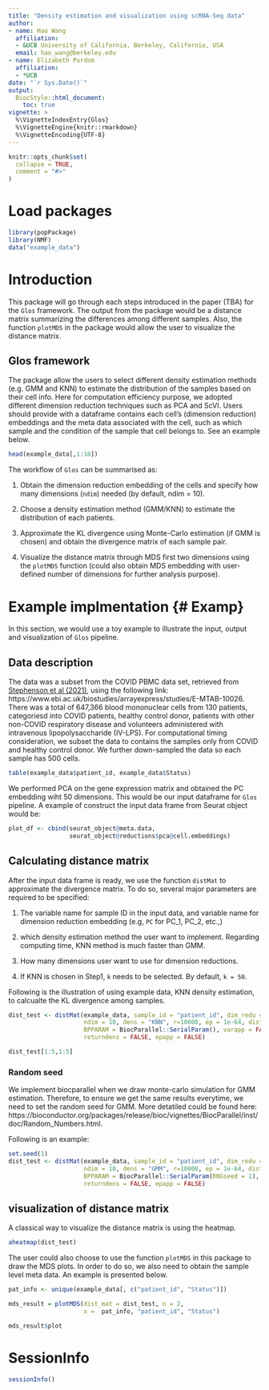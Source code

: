 ```yaml
---
title: "Density estimation and visualization using scRNA-Seq data"
author:
- name: Hao Wang
  affiliation:
  - &UCB University of California, Berkeley, California, USA
  email: hao_wang@berkeley.edu
- name: Elizabeth Purdom
  affiliation:
  - *UCB
date: "`r Sys.Date()`"
output: 
  BiocStyle::html_document:
    toc: true
vignette: >
  %\VignetteIndexEntry{Glos}
  %\VignetteEngine{knitr::rmarkdown}
  %\VignetteEncoding{UTF-8}
---
```


```r
knitr::opts_chunk$set(
  collapse = TRUE,
  comment = "#>"
)
```

# Load packages {-}

```r
library(popPackage)
library(NMF)
data("example_data")
```

# Introduction {#Intro}

This package will go through each steps introduced in the paper (TBA) for the ``Glos`` framework. The output from the package would be a distance matrix summarizing the differences among different samples. Also, the function `plotMDS` in the package would allow the user to visualize the distance matrix.  

## Glos framework

The package allow the users to select different density estimation methods (e.g. GMM and KNN) to estimate the distribution of the samples based on their cell info. Here for computation efficiency purpose, we adopted different dimension reduction techniques such as PCA and ScVI. Users should provide with a dataframe contains each cell's (dimension reduction) embeddings and the meta data associated with the cell, such as which sample and the condition of the sample that cell belongs to. See an example below.


```r
head(example_data[,1:10])
```

The workflow of ``Glos`` can be summarised as:

1. Obtain the dimension reduction embedding of the cells and specify how many dimensions (`ndim`) needed (by default, ndim = 10).

2. Choose a density estimation method (GMM/KNN) to estimate the distribution of each patients.

3. Approximate the KL divergence using Monte-Carlo estimation (if GMM is chosen) and obtain the divergence matrix of each sample pair.

4. Visualize the distance matrix through MDS first two dimensions using the `plotMDS` function (could also obtain MDS embedding with user-defined number of dimensions for further analysis purpose).


# Example implmentation {# Examp}

In this section, we would use a toy example to illustrate the input, output and visualization of `Glos` pipeline. 

## Data description

The data was a subset from the COVID PBMC data set, retrieved from [Stephenson et al (2021)](https://doi.org/10.1038/s41591-021-01329-2), using the following link: https://www.ebi.ac.uk/biostudies/arrayexpress/studies/E-MTAB-10026. There was a total of 647,366 blood mononuclear cells from 130 patients, categoriesd into COVID patients, healthy control donor, patients with other non-COVID respiratory disease and volunteers administered with intravenous lipopolysaccharide (IV-LPS). For computational timing consideration, we subset the data to contains the samples only from COVID and healthy control donor. We further down-sampled the data so each sample has 500 cells.

```r
table(example_data$patient_id, example_data$Status)
```

We performed PCA on the gene expression matrix and obtained the PC embedding wiht 50 dimensions. This would be our input dataframe for ``Glos`` pipeline. A example of construct the input data frame from Seurat object would be:

```r
plot_df <- cbind(seurat_object@meta.data, 
                 seurat_object@reductions$pca@cell.embeddings)
```


## Calculating distance matrix

After the input data frame is ready, we use the function `distMat` to approximate the divergence matrix. To do so, several major parameters are required to be specified:

1. The variable name for sample ID in the input data, and variable name for dimension reduction embedding (e.g, `PC` for PC_1, PC_2, etc.,)

2. which density estimation method the user want to implement. Regarding computing time, KNN method is much faster than GMM.

2. How many dimensions user want to use for dimension reductions.

3. If KNN is chosen in Step1, `k` needs to be selected. By default, `k = 50`.

Following is the illustration of using example data, KNN density estimation, to calcualte the KL divergence among samples.

```r
dist_test <- distMat(example_data, sample_id = "patient_id", dim_redu = "PC",
                     ndim = 10, dens = "KNN", r=10000, ep = 1e-64, dist_mat = "KL",
                     BPPARAM = BiocParallel::SerialParam(), varapp = FALSE,
                     returndens = FALSE, epapp = FALSE)

dist_test[1:5,1:5]
```

### Random seed 

We implement biocparallel when we draw monte-carlo simulation for GMM estimation. Therefore, to ensure we get the same results everytime, we need to set the random seed for GMM. More detatiled could be found here: https://bioconductor.org/packages/release/bioc/vignettes/BiocParallel/inst/doc/Random_Numbers.html.


Following is an example:

```r
set.seed(1)
dist_test <- distMat(example_data, sample_id = "patient_id", dim_redu = "PC",
                     ndim = 10, dens = "GMM", r=10000, ep = 1e-64, dist_mat = "KL",
                     BPPARAM = BiocParallel::SerialParam(RNGseed = 1), varapp = FALSE,
                     returndens = FALSE, epapp = FALSE)
```


## visualization of distance matrix

A classical way to visualize the distance matrix is using the heatmap. 

```r


aheatmap(dist_test)
```


The user could also choose to use the function `plotMDS` in this package to draw the MDS plots. In order to do so, we also need to obtain the sample level meta data. An example is presented below.

```r
pat_info <- unique(example_data[, c("patient_id", "Status")])

mds_result = plotMDS(dist_mat = dist_test, n = 2,
                     x =  pat_info, "patient_id", "Status")

mds_result$plot
```

# SessionInfo {-}

```r
sessionInfo()
```
